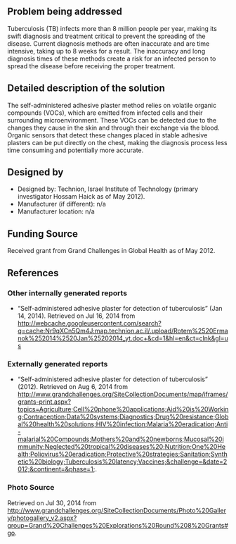 {{Medical Device
|Health Topic=Tuberculosis, 
|Classification=Diagnosis
|Scope=Prototype
|Location=Africa
|Image=Adhesive.jpg
}}
<!-- Please make sure to use the format provided below for consistency between all devices. -->
==Problem being addressed==
Tuberculosis (TB) infects more than 8 million people per year, making its swift diagnosis and treatment critical to prevent the spreading of the disease. Current diagnosis methods are often inaccurate and are time intensive, taking up to 8 weeks for a result. The inaccuracy and long diagnosis times of these methods create a risk for an infected person to spread the disease before receiving the proper treatment.  

==Detailed description of the solution==
The self-administered adhesive plaster method relies on volatile organic compounds (VOCs), which are emitted from infected cells and their surrounding microenvironment. These VOCs can be detected due to the changes they cause in the skin and through their exchange via the blood. Organic sensors that detect these changes placed in stable adhesive plasters can be put directly on the chest, making the diagnosis process less time consuming and potentially more accurate.

==Designed by==
*Designed by: Technion, Israel Institute of Technology (primary investigator Hossam Haick as of May 2012).
*Manufacturer (if different): n/a
*Manufacturer location: n/a
 
==Funding Source==
Received grant from Grand Challenges in Global Health as of May 2012.

==References==
===Other internally generated reports===
*“Self-administered adhesive plaster for detection of tuberculosis” (Jan 14, 2014). Retrieved on Jul 16, 2014 from http://webcache.googleusercontent.com/search?q=cache:Nr9qXCn5Qm4J:map.technion.ac.il/.upload/Rotem%2520Ermanok%252014%2520Jan%25202014_yt.doc+&cd=1&hl=en&ct=clnk&gl=us

===Externally generated reports===
*“Self-administered adhesive plaster for detection of tuberculosis” (2012). Retrieved on Aug 6, 2014 from http://www.grandchallenges.org/SiteCollectionDocuments/map/iframes/grants-print.aspx?topics=Agriculture;Cell%20phone%20applications;Aid%20is%20Working;Contraception;Data%20systems;Diagnostics;Drug%20resistance;Global%20health%20solutions;HIV%20infection;Malaria%20eradication;Anti-malarial%20Compounds;Mothers%20and%20newborns;Mucosal%20immunity;Neglected%20tropical%20diseases%20;Nutrition;One%20Health;Poliovirus%20eradication;Protective%20strategies;Sanitation;Synthetic%20biology;Tuberculosis%20latency;Vaccines;&challenge=&date=2012;&continent=&phase=1;.

===Photo Source===
Retrieved on Jul 30, 2014 from http://www.grandchallenges.org/SiteCollectionDocuments/Photo%20Gallery/photogallery_v2.aspx?group=Grand%20Challenges%20Explorations%20Round%208%20Grants#go.

<!-- Add relevant categories, such as [[Category:HIV]] or [[Category:Malaria]] below this line -->